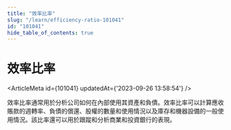 ```yaml
---
title: "效率比率"
slug: "/learn/efficiency-ratio-101041"
id: "101041"
hide_table_of_contents: true
---
```



# 效率比率

<ArticleMeta id={101041} updatedAt={'2023-09-26 13:58:54'} />
<div className='border-solid border-b border-t-0 my-4 border-[var(--ifm-color-gray-300)]' />

效率比率通常用於分析公司如何在內部使用其資產和負債。效率比率可以計算應收賬款的週轉率、負債的償還、股權的數量和使用情況以及庫存和機器設備的一般使用情況。該比率還可以用於跟蹤和分析商業和投資銀行的表現。
